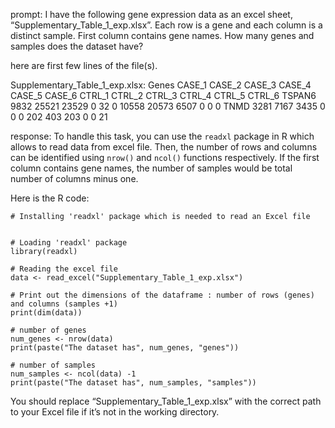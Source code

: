 prompt:
I have the following gene expression data as an excel sheet,  "Supplementary_Table_1_exp.xlsx". Each row is a gene and each column is a distinct sample. First column contains gene names. How many genes and samples does the dataset have?

here are first few lines of the file(s).

Supplementary_Table_1_exp.xlsx:
Genes	CASE_1	CASE_2	CASE_3	CASE_4	CASE_5	CASE_6	CTRL_1	CTRL_2	CTRL_3	CTRL_4	CTRL_5	CTRL_6
TSPAN6	9832	25521	23529	0	32	0	10558	20573	6507	0	0	 0
TNMD	3281	 7167	 3435	0	 0	0	  202	  403	 203	0	0	21


response:
To handle this task, you can use the `readxl` package in R which allows to read data from excel file. Then, the number of rows and columns can be identified using `nrow()` and `ncol()` functions respectively. If the first column contains gene names, the number of samples would be total number of columns minus one.

Here is the R code:

```
# Installing 'readxl' package which is needed to read an Excel file


# Loading 'readxl' package
library(readxl)

# Reading the excel file
data <- read_excel("Supplementary_Table_1_exp.xlsx")

# Print out the dimensions of the dataframe : number of rows (genes) and columns (samples +1)
print(dim(data))

# number of genes
num_genes <- nrow(data)
print(paste("The dataset has", num_genes, "genes"))

# number of samples
num_samples <- ncol(data) -1
print(paste("The dataset has", num_samples, "samples"))
```
You should replace "Supplementary_Table_1_exp.xlsx" with the correct path to your Excel file if it's not in the working directory.

